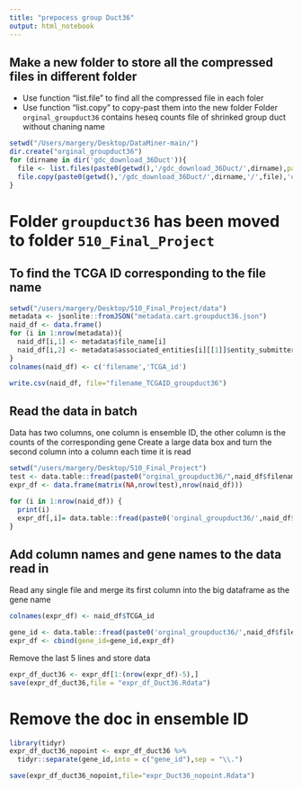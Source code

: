 ```yaml
---
title: "prepocess group Duct36"
output: html_notebook
---
```




## Make a new folder to store all the compressed files in different folder
- Use function "list.file" to find all the compressed file in each foler
- Use function "list.copy" to copy-past them into the new folder
Folder `orginal_groupduct36` contains heseq counts file of shrinked group duct without chaning name
```r
setwd("/Users/margery/Desktop/DataMiner-main/")
dir.create("orginal_groupduct36")
for (dirname in dir('gdc_download_36Duct')){  
  file <- list.files(paste0(getwd(),'/gdc_download_36Duct/',dirname),pattern = '*.counts')  
  file.copy(paste0(getwd(),'/gdc_download_36Duct/',dirname,'/',file),'orginal_groupduct36')  
}
```

# Folder `groupduct36` has been moved to folder `510_Final_Project`


## To find the TCGA ID corresponding to the file name
```r
setwd("/users/margery/Desktop/510_Final_Project/data")
metadata <- jsonlite::fromJSON("metadata.cart.groupduct36.json")
naid_df <- data.frame()
for (i in 1:nrow(metadata)){
  naid_df[i,1] <- metadata$file_name[i]
  naid_df[i,2] <- metadata$associated_entities[i][[1]]$entity_submitter_id
}
colnames(naid_df) <- c('filename','TCGA_id')
```


```r
write.csv(naid_df, file="filename_TCGAID_groupduct36")
```

## Read the data in batch

Data has two columns, one column is ensemble ID, the other column is the counts of the corresponding gene
Create a large data box and turn the second column into a column each time it is read


```r
setwd("/users/margery/Desktop/510_Final_Project")
test <- data.table::fread(paste0("orginal_groupduct36/",naid_df$filename[2]))
expr_df <- data.frame(matrix(NA,nrow(test),nrow(naid_df)))

for (i in 1:nrow(naid_df)) {
  print(i)
  expr_df[,i]= data.table::fread(paste0('orginal_groupduct36/',naid_df$filename[i]))[,2]
}

```




## Add column names and gene names to the data read in

Read any single file and merge its first column into the big dataframe as the gene name
```r
colnames(expr_df) <- naid_df$TCGA_id

gene_id <- data.table::fread(paste0('orginal_groupduct36/',naid_df$filename[1]))$V1
expr_df <- cbind(gene_id=gene_id,expr_df)
```

Remove the last 5 lines and store data
```r
expr_df_duct36 <- expr_df[1:(nrow(expr_df)-5),]
save(expr_df_duct36,file = "expr_df_Duct36.Rdata")
```





# Remove the doc in ensemble ID
```r
library(tidyr)
expr_df_duct36_nopoint <- expr_df_duct36 %>%
  tidyr::separate(gene_id,into = c("gene_id"),sep = "\\.")
```

```r
save(expr_df_duct36_nopoint,file="expr_Duct36_nopoint.Rdata")
```


